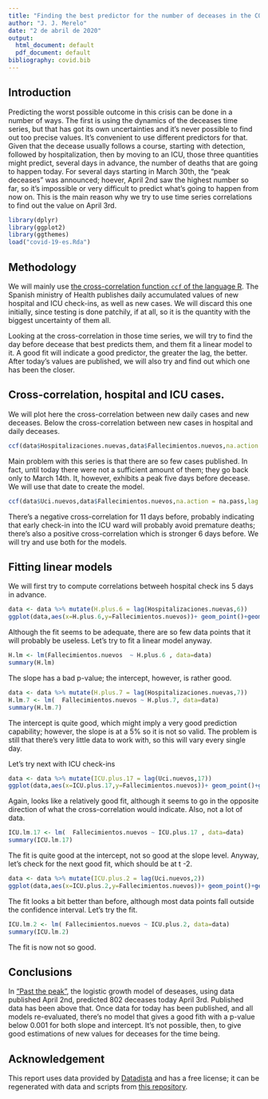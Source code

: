```yaml
---
title: "Finding the best predictor for the number of deceases in the COVID-19 pandemic in Spain"
author: "J. J. Merelo"
date: "2 de abril de 2020"
output:
  html_document: default
  pdf_document: default
bibliography: covid.bib
---
```



## Introduction

Predicting the worst possible outcome in this crisis can be done in a number of ways. The first is using the dynamics of the deceases time series, but that has got its own uncertainties and it's never possible to find out too precise values. It's convenient to use different predictors for that. Given that the decease usually follows a course, starting with detection, followed by hospitalization, then by moving to an ICU, those three quantities might predict, several days in advance, the number of deaths that are going to happen today. For several days starting in March 30th, the "peak deceases" was announced; hoever, April 2nd saw the highest number so far, so it's impossible or very difficult to predict what's going to happen from now on. This is the main reason why we try to use time series correlations to find out the value on April 3rd.


```r
library(dplyr)
library(ggplot2)
library(ggthemes)
load("covid-19-es.Rda")
```

## Methodology 

We will mainly use  [the cross-correlation function `ccf` of the language R](https://online.stat.psu.edu/stat510/lesson/8/8.2). The Spanish ministry of Health publishes daily accumulated values of new hospital and ICU check-ins, as well as new cases. We will discard this one initially, since testing is done patchily, if at all, so it is the quantity with the biggest uncertainty of them all.

Looking at the cross-correlation in those time series, we will try to find the day before decease that best predicts them, and them fit a linear model to it. A good fit will indicate a good predictor, the greater the lag, the better. After today's values are published, we will also try and find out which one has been the closer.

## Cross-correlation, hospital and ICU cases.

We will plot here the cross-correlation between new daily cases and new deceases. Below the cross-correlation between new cases in hospital and daily deceases.


```r
ccf(data$Hospitalizaciones.nuevas,data$Fallecimientos.nuevos,na.action = na.pass,lag.max = 20)
```

Main problem with this series is that there are so few cases published. In fact, until today there were not a sufficient amount of them; they go back only to March 14th. It, however, exhibits a peak five days before decease. We will use that date to create the model.

```r
ccf(data$Uci.nuevos,data$Fallecimientos.nuevos,na.action = na.pass,lag.max = 28)
```

There's a negative cross-correlation for 11 days before, probably indicating that early check-in into the ICU ward will probably avoid premature deaths; there's also a positive cross-correlation which is stronger 6 days before. We will try and use both for the models.

## Fitting linear models 

We will first try to compute correlations betweeh hospital check ins 5 days in advance.

```r
data <- data %>% mutate(H.plus.6 = lag(Hospitalizaciones.nuevas,6))
ggplot(data,aes(x=H.plus.6,y=Fallecimientos.nuevos))+ geom_point()+geom_smooth(method='lm', formula= y~x)+theme_tufte()
```

Although the fit seems to be adequate, there are so few data points that it will probably be useless. Let's try to fit a linear model anyway.

```r
H.lm <- lm(Fallecimientos.nuevos  ~ H.plus.6 , data=data)
summary(H.lm)
```
The slope has a bad p-value; the intercept, however, is rather good.

```r
data <- data %>% mutate(H.plus.7 = lag(Hospitalizaciones.nuevas,7))
H.lm.7 <- lm(  Fallecimientos.nuevos ~ H.plus.7, data=data)
summary(H.lm.7)
```

The intercept is quite good, which might imply a very good prediction capability; however, the slope is at a 5% so it is not so valid. The problem is still that there's very little data to work with, so this will vary every single day.

Let's try next with ICU check-ins

```r
data <- data %>% mutate(ICU.plus.17 = lag(Uci.nuevos,17))
ggplot(data,aes(x=ICU.plus.17,y=Fallecimientos.nuevos))+ geom_point()+geom_smooth(method='lm', formula= y~x)+theme_tufte()
```

Again, looks like a relatively good fit, although it seems to go in the opposite direction of what the cross-correlation would indicate. Also, not a lot of data.

```r
ICU.lm.17 <- lm(  Fallecimientos.nuevos ~ ICU.plus.17 , data=data)
summary(ICU.lm.17)
```
The fit is quite good at the intercept, not so good at the slope level. Anyway, let's check for the next good fit, which should be at t -2.

```r
data <- data %>% mutate(ICU.plus.2 = lag(Uci.nuevos,2))
ggplot(data,aes(x=ICU.plus.2,y=Fallecimientos.nuevos))+ geom_point()+geom_smooth(method='lm', formula= y~x)+theme_tufte()
```

The fit looks a bit better than before, although most data points fall outside the confidence interval. Let's try the fit.

```r
ICU.lm.2 <- lm( Fallecimientos.nuevos ~ ICU.plus.2, data=data)
summary(ICU.lm.2)
```

The fit is now not so good.


## Conclusions

In ["Past the peak"](https://rpubs.com/jjmerelo/593493), the logistic growth model of deseases, using data published April 2nd, predicted 802 deceases today April 3rd. Published data has been above that. Once data for today has been published, and all models re-evaluated, there's no model that gives a good fith with a p-value below 0.001 for both slope and intercept. It's not possible, then, to give good estimations of new values for deceases for the time being.

## Acknowledgement

This report uses data provided by  [Datadista](https://github.com/datadista/datasets) and has a free license; it can be regenerated with data and scripts from [this repository](https://github.com/JJ/covid-reports).
